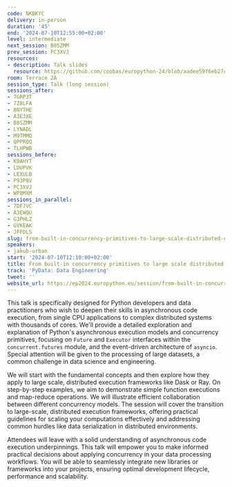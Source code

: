 ```yaml
---
code: NKBKYC
delivery: in-person
duration: '45'
end: '2024-07-10T12:55:00+02:00'
level: intermediate
next_session: B8SZMM
prev_session: PC3XVJ
resources:
- description: Talk slides
  resource: https://github.com/coobas/europython-24/blob/aadee59f6eb27c36dfb4d083a90c3fdb9e9ed1aa/slides-export.pdf
room: Terrace 2A
session_type: Talk (long session)
sessions_after:
- 7GRP3T
- 7Z8LFA
- 8NYTHE
- A3E3XE
- B8SZMM
- LYNADL
- M9TMMQ
- QPPRQQ
- TLHPWB
sessions_before:
- K9AHYT
- LDUPVK
- LEXULB
- P93P8V
- PC3XVJ
- WP8MXM
sessions_in_parallel:
- 7DF7VC
- A3EWQU
- G3PHLZ
- GVKEAK
- JFFDLS
slug: from-built-in-concurrency-primitives-to-large-scale-distributed-computing
speakers:
- jakub-urban
start: '2024-07-10T12:10:00+02:00'
title: From built-in concurrency primitives to large scale distributed computing
track: 'PyData: Data Engineering'
tweet: ''
website_url: https://ep2024.europython.eu/session/from-built-in-concurrency-primitives-to-large-scale-distributed-computing
---
```


This talk is specifically designed for Python developers and data practitioners who wish to deepen their skills in asynchronous code execution, from single CPU applications to complex distributed systems with thousands of cores. We'll provide a detailed exploration and explanation of Python's asynchronous execution models and concurrency primitives, focusing on `Future` and `Executor` interfaces within the `concurrent.futures` module, and the event-driven architecture of `asyncio`. Special attention will be given to the processing of large datasets, a common challenge in data science and engineering.

We will start with the fundamental concepts and then explore how they apply to large scale, distributed execution frameworks like Dask or Ray. On step-by-step examples, we aim to demonstrate simple function executions and map-reduce operations. We will illustrate efficient collaboration between different concurrency models. The session will cover the transition to large-scale, distributed execution frameworks, offering practical guidelines for scaling your computations effectively and addressing common hurdles like data serialization in distributed environments.

Attendees will leave with a solid understanding of asynchronous code execution underpinnings. This talk will empower you to make informed practical decisions about applying concurrency in your data processing workflows. You will be able to seamlessly integrate new libraries or frameworks into your projects, ensuring optimal development lifecycle, performance and scalability.
